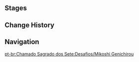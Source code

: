 {{Genius Invokation TCG Character Stages Intro}}

==Stages==
{{Genius Invokation TCG Stages/Detailed|Mikoshi Genichirou}}

==Change History==
{{Change History|3.3}}

==Navigation==
{{Genius Invokation TCG Stages Navbox}}
[[pt-br:Chamado Sagrado dos Sete:Desafios/Mikoshi Genichirou]]